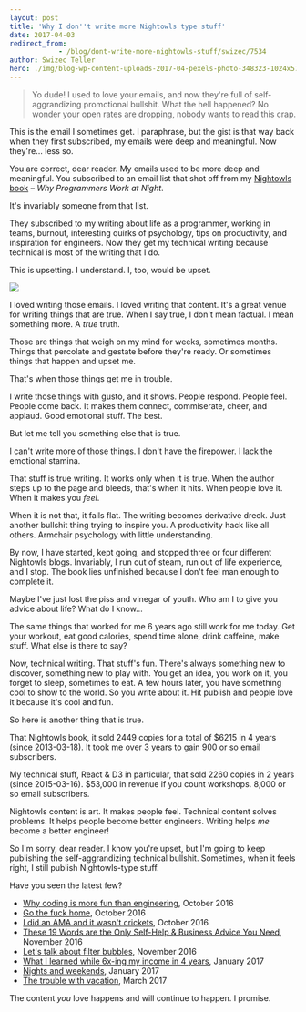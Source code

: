 ```yaml
---
layout: post
title: 'Why I don''t write more Nightowls type stuff'
date: 2017-04-03
redirect_from: 
            - /blog/dont-write-more-nightowls-stuff/swizec/7534
author: Swizec Teller
hero: ./img/blog-wp-content-uploads-2017-04-pexels-photo-348323-1024x576.jpg
---
```

> Yo dude! I used to love your emails, and now they're full of self-aggrandizing promotional bullshit. What the hell happened? No wonder your open rates are dropping, nobody wants to read this crap.



This is the email I sometimes get. I paraphrase, but the gist is that way back when they first subscribed, my emails were deep and meaningful. Now they're… less so.



You are correct, dear reader. My emails used to be more deep and meaningful. You subscribed to an email list that shot off from my [Nightowls book](http://nightowlsbook.com/) – _Why Programmers Work at Night_.



It's invariably someone from that list.



They subscribed to my writing about life as a programmer, working in teams, burnout, interesting quirks of psychology, tips on productivity, and inspiration for engineers. Now they get my technical writing because technical is most of the writing that I do.



This is upsetting. I understand. I, too, would be upset.



![](./img/blog-wp-content-uploads-2017-04-pexels-photo-348323-1024x576.jpg)



I loved writing those emails. I loved writing that content. It's a great venue for writing things that are true. When I say true, I don't mean factual. I mean something more. A _true_ truth.



Those are things that weigh on my mind for weeks, sometimes months. Things that percolate and gestate before they're ready. Or sometimes things that happen and upset me.



That's when those things get me in trouble.



I write those things with gusto, and it shows. People respond. People feel. People come back. It makes them connect, commiserate, cheer, and applaud. Good emotional stuff. The best.



But let me tell you something else that is true.



I can't write more of those things. I don't have the firepower. I lack the emotional stamina.



That stuff is true writing. It works only when it is true. When the author steps up to the page and bleeds, that's when it hits. When people love it. When it makes you _feel_.



When it is not that, it falls flat. The writing becomes derivative dreck. Just another bullshit thing trying to inspire you. A productivity hack like all others. Armchair psychology with little understanding.



By now, I have started, kept going, and stopped three or four different Nightowls blogs. Invariably, I run out of steam, run out of life experience, and I stop. The book lies unfinished because I don't feel man enough to complete it.



Maybe I've just lost the piss and vinegar of youth. Who am I to give you advice about life? What do I know…



The same things that worked for me 6 years ago still work for me today. Get your workout, eat good calories, spend time alone, drink caffeine, make stuff. What else is there to say?



Now, technical writing. That stuff's fun. There's always something new to discover, something new to play with. You get an idea, you work on it, you forget to sleep, sometimes to eat. A few hours later, you have something cool to show to the world. So you write about it. Hit publish and people love it because it's cool and fun.



So here is another thing that is true.



That Nightowls book, it sold 2449 copies for a total of $6215 in 4 years (since 2013-03-18). It took me over 3 years to gain 900 or so email subscribers.



My technical stuff, React & D3 in particular, that sold 2260 copies in 2 years (since 2015-03-16). $53,000 in revenue if you count workshops. 8,000 or so email subscribers.



Nightowls content is art. It makes people feel. Technical content solves problems. It helps people become better engineers. Writing helps _me_ become a better engineer!



So I'm sorry, dear reader. I know you're upset, but I'm going to keep publishing the self-aggrandizing technical bullshit. Sometimes, when it feels right, I still publish Nightowls-type stuff.



Have you seen the latest few?



- [Why coding is more fun than engineering](https://swizec.com/blog/coding-more-fun-engineering/swizec/7120), October 2016
- [Go the fuck home](https://swizec.com/blog/go-fuck-home/swizec/7139), October 2016
- [I did an AMA and it wasn't crickets](https://swizec.com/blog/did-an-ama-wasnt-crickets/swizec/7153), October 2016
- [These 19 Words are the Only Self-Help & Business Advice You Need](https://swizec.com/blog/only-self-help-business-advice-you-need/swizec/7190), November 2016
- [Let's talk about filter bubbles](https://swizec.com/blog/filter-bubbles-echo-chambers/swizec/7205), November 2016
- [What I learned while 6x-ing my income in 4 years](https://swizec.com/blog/learned-6x-income-4-years/swizec/7340), January 2017
- [Nights and weekends](https://swizec.com/blog/nights-weekends/swizec/7394), January 2017
- [The trouble with vacation](https://swizec.com/blog/trouble-vacation/swizec/7463), March 2017



The content _you_ love happens and will continue to happen. I promise.